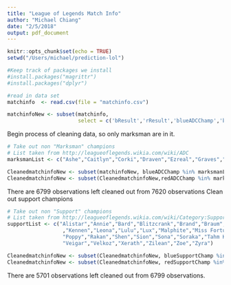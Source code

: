```yaml
---
title: "League of Legends Match Info"
author: "Michael Chiang"
date: "2/5/2018"
output: pdf_document
---
```


```r
knitr::opts_chunk$set(echo = TRUE)
setwd("/Users/michael/prediction-lol")
```

```r
#Keep track of packages we install
#install.packages("magrittr")
#install.packages("dplyr")
```



```r
#read in data set
matchinfo  <- read.csv(file = "matchinfo.csv")
```


```r
matchinfoNew <- subset(matchinfo, 
                       select = c('bResult','rResult','blueADCChamp','blueSupportChamp','redADCChamp','redSupportChamp'))
```

Begin process of cleaning data, so only marksman are in it.

```r
# Take out non "Marksman" champions
# List taken from http://leagueoflegends.wikia.com/wiki/ADC
marksmanList <- c("Ashe","Caitlyn","Corki","Draven","Ezreal","Graves","Jhin","Jinx","Kalista","Kindred","Kogmaw","Lucian","Miss Fortune","Quinn","Sivir","Tristana","Twitch","Varus","Vayne","Vayne","Xayah")

CleanedmatchinfoNew <- subset(matchinfoNew, blueADCChamp %in% marksmanList)
CleanedmatchinfoNew <- subset(CleanedmatchinfoNew,redADCChamp %in% marksmanList)
```
There are 6799 observations left cleaned out from 7620 observations
Clean out support champions

```r
# Take out non "Support" champions
# List taken from http://leagueoflegends.wikia.com/wiki/Category:Support_champion
supportList <- c("Alistar","Annie","Bard","Blitzcrank","Brand","Braum","Fiddlesticks","Galio","Janna","Karma"
                  ,"Kennen","Leona","Lulu","Lux","Malphite","Miss Fortune","Morgana","Nami","Nautilus","Ornn",
                  "Poppy","Rakan","Shen","Sion","Sona","Soraka","Tahm Kench","Taric","Teemo","Thresh","Trundle",
                  "Veigar","Velkoz","Xerath","Zilean","Zoe","Zyra")

CleanedmatchinfoNew <- subset(CleanedmatchinfoNew, blueSupportChamp %in% supportList)
CleanedmatchinfoNew <- subset(CleanedmatchinfoNew, redSupportChamp %in% supportList)
```
There are 5701 observations left cleaned out from 6799 observations.




